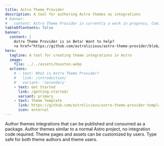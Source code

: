 ```yaml
---
title: Astro Theme Provider
description: A tool for authoring Astro themes as integrations
# banner:
#   content: Astro Theme Provider is currently a work in progress, Coming Soon!
tableOfContents: false
banner:
  content: |
    Astro Theme Provider is in Beta! Want to help?
    <a href="https://github.com/astrolicious/astro-theme-provider/blob/main/CONTRIBUTING.md">Contribute Now</a>
hero:
  tagline: A tool for creating theme integrations in Astro
  image:
    file: ../../assets/houston.webp
  actions:
    # - text: What is Astro Theme Provider?
    #   link: /introduction/
    #   variant: 'secondary'
    - text: Get Started
      link: /getting-started/
      variant: primary
    - text: Theme Template
      link: https://github.com/astrolicious/astro-theme-provider-template
      icon: external
---
```


<CardGrid>
	<Card title="Theme Integrations" icon="pen">
		Author themes integrations that can be published and consumed as a package.
	</Card>
	<Card title="Easy to use" icon="rocket">
    Author themes similar to a normal Astro project, no integration code required.
	</Card>
	<Card title="Customizable" icon="setting">
		Theme pages and assets can be customized by users.
	</Card>
	<Card title="Type safe" icon="approve-check-circle">
		Type safe for both theme authors and theme users.
	</Card>
</CardGrid>